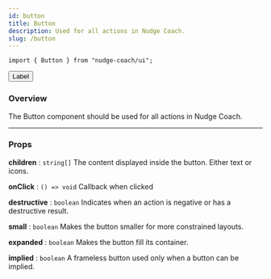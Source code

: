 ```yaml
---
id: button
title: Button
description: Used for all actions in Nudge Coach.
slug: /button
---
```



```jsx"
import { Button } from "nudge-coach/ui";
```

<Button primary>Label</Button>

### Overview

The Button component should be used for all actions in Nudge Coach.

---

### Props

**children** : `string[]` The content displayed inside the button. Either text or icons.

**onClick** : `() => void`
Callback when clicked

**destructive** : `boolean`
Indicates when an action is negative or has a destructive result.

**small** : `boolean`
Makes the button smaller for more constrained layouts.

**expanded** : `boolean`
Makes the button fill its container.

**implied** : `boolean`
A frameless button used only when a button can be implied.
